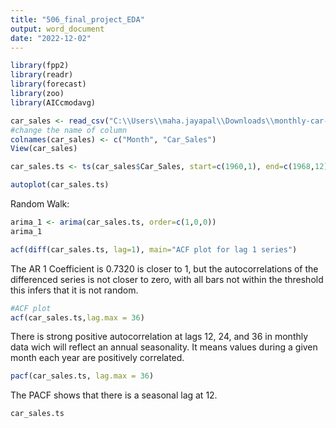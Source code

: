 ```yaml
---
title: "506_final_project_EDA"
output: word_document
date: "2022-12-02"
---
```


```r
library(fpp2)
library(readr)
library(forecast)
library(zoo)
library(AICcmodavg)
```
```r
car_sales <- read_csv("C:\\Users\\maha.jayapal\\Downloads\\monthly-car-sales.csv",show_col_types = FALSE)
#change the name of column
colnames(car_sales) <- c("Month", "Car_Sales")
View(car_sales)
```

```r
car_sales.ts <- ts(car_sales$Car_Sales, start=c(1960,1), end=c(1968,12), frequency=12)
```
```r
autoplot(car_sales.ts)
```
Random Walk:
```r
arima_1 <- arima(car_sales.ts, order=c(1,0,0))
arima_1
```
```r
acf(diff(car_sales.ts, lag=1), main="ACF plot for lag 1 series")
```
The AR 1 Coefficient is 0.7320 is closer to 1, but the autocorrelations of the
differenced series is not closer to zero, with all bars not within the
threshold this infers that it is not random.

```r
#ACF plot
acf(car_sales.ts,lag.max = 36)
```
There is strong positive autocorrelation at lags 12, 24, and 36 in monthly data wich will reflect an annual seasonality. It means values during a given month each year are positively correlated. 
```r
pacf(car_sales.ts, lag.max = 36)
```
The PACF shows that there is a seasonal lag at 12.

```r
car_sales.ts
```




